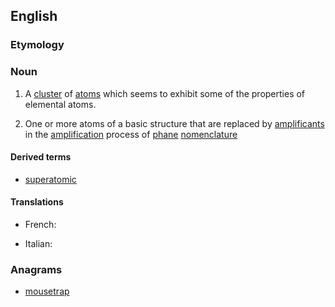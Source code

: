 ==English==

===Etymology===
{{prefix|super|atom|lang=en}}

===Noun===
{{en-noun}}
{{wikipedia}}

# {{label|en|physics|chemistry}} A [[cluster]] of [[atom]]s which seems to exhibit some of the properties of elemental atoms.
# {{label|en|organic chemistry}} One or more atoms of a basic structure that are replaced by [[amplificant]]s in the [[amplification]] process of [[phane]] [[nomenclature]]

====Derived terms====
* [[superatomic]]

====Translations====
{{trans-top|a cluster of atoms which seems to exhibit some of the properties of elemental atoms}}
* French: {{t|fr|superatome|m}}
{{trans-mid}}
* Italian: {{t|it|superatomo|m}}
{{trans-bottom}}

===Anagrams===
* [[mousetrap#English|mousetrap]]